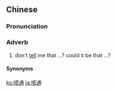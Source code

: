 ==Chinese==
{{zh-forms}}

===Pronunciation===
{{zh-pron
|c=m4 tung1
|cat=adv
}}

===Adverb===
{{zh-adv}}

# {{lb|zh|Cantonese|in rhetorical questions}} don't [[tell]] me that ...? could it be that ...?

====Synonyms====
{{zh-dial|難道}}

[[ko:唔通]]
[[ja:唔通]]